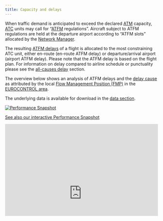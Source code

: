 ```yaml
---
title: Capacity and delays
---
```


<div class="row">
<div class="col-sm-8">
When traffic demand is anticipated to exceed the declared [ATM](/acronym/atm/) capacity, [ATC](/acronym/atc/) units may call for “[ATFM](/acronym/atfm/) regulations”. 
Aircraft subject to ATFM regulations are held at the departure airport according to “ATFM slots” allocated by the [Network Manager](/acronym/nm-cfmu/). 

The resulting [ATFM delays](/definition/atfm-delay/) of a flight is allocated to the most constraining ATC unit, either en-route (en-route ATFM delay) or departure/arrival airport (airport ATFM delay). Please note that the ATFM delay is based on the flight plan. For information on delay compared to airline schedule or punctuality please see the [all-causes delay](/capacity/tot_dly/) section.

The overview below shows an analysis of ATFM delays and the [delay cause](/definition/atfm-delay-codes/) as attributed by the local [Flow Management Position (FMP)](/acronym/fmp/) in the [EUROCONTROL area](/definition/eurocontrol-area/). 

The underlying data is available for download in the [data section](/data/).

</div>
<div class="col-sm-4">
<div class="card bg-light text-center border-0"><a href="https://www.eurocontrol.int/Economics/BalancedScorecard.html">
  <img class="card-img-top" src="/images/cap/ectl_int_db.JPG" alt="Performance Snapshot">
  <div class="card-body"><p class="card-title">See also our interactive Performance Snapshot</p></a>
  </div>
</div>
</div>
</div>

<div class="resp-container">
<iframe class="resp-iframe" src="https://datastudio.google.com/embed/reporting/e6c6b4fb-bfb2-4c5c-ad8b-c0261c3e588a/page/nTTw" frameborder="0" style="border:0" allowfullscreen></iframe>
</div>
<style type="text/css">
.img-responsive {
    margin: 0 auto;
    max-width: 75%
}

.resp-container {
    position: relative;
    overflow: hidden;
    padding-top: 60.0%;
}

.resp-iframe {
    position: absolute;
    top: 0;
    left: 0;
    width: 100%;
    height: 150%;
    border: 0;
}
</style>

